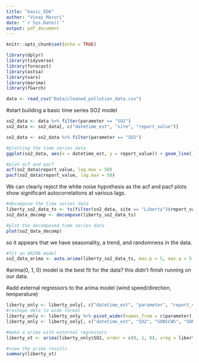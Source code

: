 ```yaml
---
title: "basic_EDA"
author: "Vinay Maruri"
date: "`r Sys.Date()`"
output: pdf_document
---
```


```r
knitr::opts_chunk$set(echo = TRUE)
```

```r
library(dplyr)
library(tidyverse)
library(forecast)
library(astsa)
library(vars)
library(marima)
library(fGarch)
```

```r
data <- read_csv("Data/cleaned_pollution_data.csv")
```

#start building a basic time series SO2 model

```r
so2_data <- data %>% filter(parameter == "SO2")
so2_data <- so2_data[, c("datetime_est", "site", "report_value")]
```

```r
so2_data <- so2_data %>% filter(parameter == "SO2")
```


```r
#plotting the time series data
ggplot(so2_data, aes(x = datetime_est, y = report_value)) + geom_line()
```

```r
#plot acf and pacf
acf(so2_data$report_value, lag.max = 50)
pacf(so2_data$report_value, lag.max = 50)
```
We can clearly reject the white noise hypothesis as the acf and pacf plots show significant autocorrelations at various lags. 

```r
#decompose the time series data
liberty_so2_data_ts <- ts(filter(so2_data, site == "Liberty")$report_value, frequency = 24*365)
so2_data_decomp <- decompose(liberty_so2_data_ts)
```

```r
#plot the decomposed time series data
plot(so2_data_decomp)
```

so it appears that we have seasonality, a trend, and randomness in the data. 

```r
#fit an ARIMA model
so2_data_arima <- auto.arima(liberty_so2_data_ts, max.p = 5, max.q = 5, max.order = 10, stationary = F, seasonal = T, allowdrift = T, trace = T, stepwise = F, approximation = F)

```

#arima(0, 1, 0) model is the best fit for the data? this didn't finish running on our data. 


#add external regressors to the arima model (wind speed/direction, temperature)
```r
liberty_only <- liberty_only[, c("datetime_est", "parameter", "report_value")]
#reshape data to wide format
liberty_only <- liberty_only %>% pivot_wider(names_from = c(parameter), values_from = report_value)
liberty_only <- liberty_only[, c("datetime_est", "SO2", "SONICWS", "SONICWD", "OUT_T", "INT_T")]
```

```r
#make a arima with external regressors
liberty_xt <- arima(liberty_only$SO2, order = c(0, 1, 0), xreg = liberty_only[, c("SONICWS", "SONICWD", "OUT_T", "INT_T")])
```

```r
#view the arima results
summary(liberty_xt)
```





